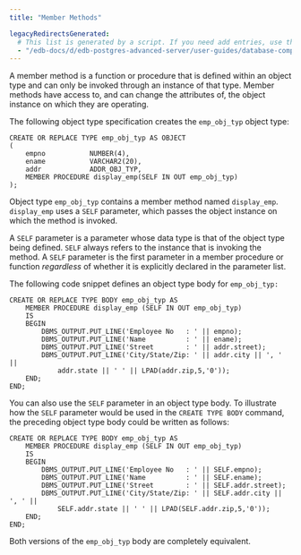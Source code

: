 ```yaml
---
title: "Member Methods"

legacyRedirectsGenerated:
  # This list is generated by a script. If you need add entries, use the `legacyRedirects` key.
  - "/edb-docs/d/edb-postgres-advanced-server/user-guides/database-compatibility-stored-procedural-language-guide/13/member_methods.html"
---
```


<div id="member_methods" class="registered_link"></div>

A member method is a function or procedure that is defined within an object type and can only be invoked through an instance of that type. Member methods have access to, and can change the attributes of, the object instance on which they are operating.

The following object type specification creates the `emp_obj_typ` object type:

```text
CREATE OR REPLACE TYPE emp_obj_typ AS OBJECT
(
    empno           NUMBER(4),
    ename           VARCHAR2(20),
    addr            ADDR_OBJ_TYP,
    MEMBER PROCEDURE display_emp(SELF IN OUT emp_obj_typ)
);
```

Object type `emp_obj_typ` contains a member method named `display_emp`. `display_emp` uses a `SELF` parameter, which passes the object instance on which the method is invoked.

A `SELF` parameter is a parameter whose data type is that of the object type being defined. `SELF` always refers to the instance that is invoking the method. A `SELF` parameter is the first parameter in a member procedure or function *regardless* of whether it is explicitly declared in the parameter list.

The following code snippet defines an object type body for `emp_obj_typ:`

```text
CREATE OR REPLACE TYPE BODY emp_obj_typ AS
    MEMBER PROCEDURE display_emp (SELF IN OUT emp_obj_typ)
    IS
    BEGIN
        DBMS_OUTPUT.PUT_LINE('Employee No   : ' || empno);
        DBMS_OUTPUT.PUT_LINE('Name          : ' || ename);
        DBMS_OUTPUT.PUT_LINE('Street        : ' || addr.street);
        DBMS_OUTPUT.PUT_LINE('City/State/Zip: ' || addr.city || ', ' ||
            addr.state || ' ' || LPAD(addr.zip,5,'0'));
    END;
END;
```

You can also use the `SELF` parameter in an object type body. To illustrate how the `SELF` parameter would be used in the `CREATE TYPE BODY` command, the preceding object type body could be written as follows:

```text
CREATE OR REPLACE TYPE BODY emp_obj_typ AS
    MEMBER PROCEDURE display_emp (SELF IN OUT emp_obj_typ)
    IS
    BEGIN
        DBMS_OUTPUT.PUT_LINE('Employee No   : ' || SELF.empno);
        DBMS_OUTPUT.PUT_LINE('Name          : ' || SELF.ename);
        DBMS_OUTPUT.PUT_LINE('Street        : ' || SELF.addr.street);
        DBMS_OUTPUT.PUT_LINE('City/State/Zip: ' || SELF.addr.city || ', ' ||
            SELF.addr.state || ' ' || LPAD(SELF.addr.zip,5,'0'));
    END;
END;
```

Both versions of the `emp_obj_typ` body are completely equivalent.

